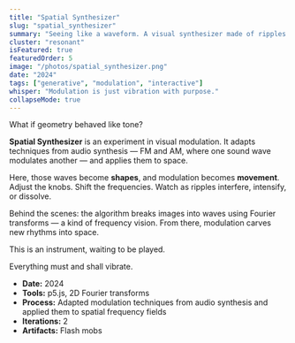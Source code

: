 ```yaml
---
title: "Spatial Synthesizer"
slug: "spatial_synthesizer"
summary: "Seeing like a waveform. A visual synthesizer made of ripples and control knobs."
cluster: "resonant"
isFeatured: true
featuredOrder: 5
image: "/photos/spatial_synthesizer.png"
date: "2024"
tags: ["generative", "modulation", "interactive"]
whisper: "Modulation is just vibration with purpose."
collapseMode: true
---
```



<ProjectOverview>
 What if geometry behaved like tone?

**Spatial Synthesizer** is an experiment in visual modulation. It adapts techniques from audio synthesis — FM and AM, where one sound wave modulates another — and applies them to space.

Here, those waves become **shapes**, and modulation becomes **movement**.  
Adjust the knobs. Shift the frequencies. Watch as ripples interfere, intensify, or dissolve.

Behind the scenes: the algorithm breaks images into waves using Fourier transforms — a kind of frequency vision. From there, modulation carves new rhythms into space.

This is an instrument, waiting to be played.

</ProjectOverview>

<MediaSection title="Modulation Console">
  <MediaItem
    title="Spatial Synthesizer"
    description="Tweak the controls. Watch space vibrate."
  >
    <SpatialSynthesizerSketch />
  </MediaItem>
</MediaSection>

<FieldNote>
Everything must and shall vibrate.
</FieldNote>

<CollapseMetadata>
  <ul>
    <li><strong>Date:</strong> 2024</li>
    <li><strong>Tools:</strong> p5.js, 2D Fourier transforms</li>
    <li><strong>Process:</strong> Adapted modulation techniques from audio synthesis and applied them to spatial frequency fields</li>
    <li><strong>Iterations:</strong> 2</li>
    <li><strong>Artifacts:</strong> Flash mobs</li>
  </ul>
</CollapseMetadata>

<CallToAction email="aaron.demby.jones@gmail.com" />

